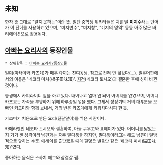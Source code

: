 == 未知 ==
한자 뜻 그대로 "알지 못하는"이란 뜻. 일단 중학생 위키러들은 치를 떨 '''미지수'''라는 단어가 이 단어를 사용하고 있으며, "미지변수", "미지항", "미지의 영역" 등등 아주 많은 바리에이션으로 활용된다.

== [[아빠는 요리사]]의 등장인물 ==
 * 상위항목 : [[아빠는 요리사/등장인물]]
[[일미]](아라이와 카즈미)가 매우 아끼는 친여동생. 참고로 전혀 안 닮았다(...).
일본어판에서의 이름은 '네코타 미치(根子田味知)'. [[자전]](네코타 토시오)과 결혼한 후에 성이 바뀐 것이다.

동경에서 카피라이터 일을 하고 있다. 태어나고 얼마 안 되어 아버지를 잃었으며, 어머니 카츠요는 가족을 부양하기 위해 하루종일 일을 했다. 그래서 성장기의 거의 대부분을 오빠인 카즈미와 함께 보내서, 거의 반은 카즈미에게 키워지다시피 한 듯. 

카즈미가 처음으로 만든 요리(달걀말이)를 먹은 사람이다.

카메라맨인 네코타 토시오와 결혼하여, 아들 쿠우고와 요헤이가 있다. 어머니를 닮았는지 기가 센 성격이라 남편과는 자주 말다툼을 하지만, 말다툼이라고는 해도 남편이 일방적으로 당하는 수준. 에세이를 출판했을 때의 필명은 발음만 같은 '네코타 미치(猫田味知)'였다. 

좋아하는 음식은 스카치 에그와 삼겹살 찜.

